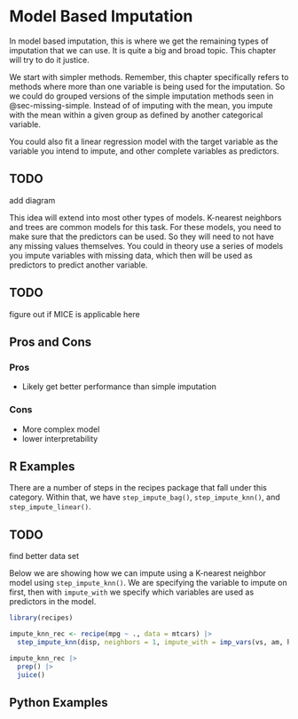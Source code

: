 # Model Based Imputation {#sec-missing-model}

In model based imputation, this is where we get the remaining types of imputation that we can use. It is quite a big and broad topic. This chapter will try to do it justice.

We start with simpler methods. Remember, this chapter specifically refers to methods where more than one variable is being used for the imputation. So we could do grouped versions of the simple imputation methods seen in @sec-missing-simple. Instead of of imputing with the mean, you impute with the mean within a given group as defined by another categorical variable.

You could also fit a linear regression model with the target variable as the variable you intend to impute, and other complete variables as predictors.

::: {.callout-caution}
# TODO

add diagram
:::

This idea will extend into most other types of models. K-nearest neighbors and trees are common models for this task. For these models, you need to make sure that the predictors can be used. So they will need to not have any missing values themselves. You could in theory use a series of models you impute variables with missing data, which then will be used as predictors to predict another variable.

::: {.callout-caution}
# TODO

figure out if MICE is applicable here
:::

## Pros and Cons

### Pros

- Likely get better performance than simple imputation

### Cons

- More complex model
- lower interpretability

## R Examples

There are a number of steps in the recipes package that fall under this category. Within that, we have `step_impute_bag()`, `step_impute_knn()`, and `step_impute_linear()`.

::: {.callout-caution}
# TODO

find better data set
:::

Below we are showing how we can impute using a K-nearest neighbor model using `step_impute_knn()`. We are specifying the variable to impute on first, then with `impute_with` we specify which variables are used as predictors in the model.

```r
library(recipes)

impute_knn_rec <- recipe(mpg ~ ., data = mtcars) |>
  step_impute_knn(disp, neighbors = 1, impute_with = imp_vars(vs, am, hp, drat))

impute_knn_rec |>
  prep() |>
  juice()
```

## Python Examples

